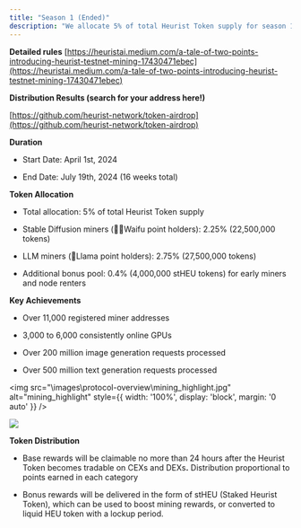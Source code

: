 ```yaml
---
title: "Season 1 (Ended)"
description: "We allocate 5% of total Heurist Token supply for season 1 mining rewards. Rewards earned are denominated in points, and will be claimable as fully liquid tokens at the mainnet Token Generation Event (TGE)."
---
```


**Detailed rules** [https://heuristai.medium.com/a-tale-of-two-points-introducing-heurist-testnet-mining-17430471ebec](https://heuristai.medium.com/a-tale-of-two-points-introducing-heurist-testnet-mining-17430471ebec)

**Distribution Results (search for your address here!)**

[https://github.com/heurist-network/token-airdrop](https://github.com/heurist-network/token-airdrop)

**Duration**

* Start Date: April 1st, 2024

* End Date: July 19th, 2024 (16 weeks total)

**Token Allocation**

* Total allocation: 5% of total Heurist Token supply

* Stable Diffusion miners (🧚‍♀️Waifu point holders): 2.25% (22,500,000 tokens)

* LLM miners (🦙Llama point holders): 2.75% (27,500,000 tokens)

* Additional bonus pool: 0.4% (4,000,000 stHEU tokens) for early miners and node renters

**Key Achievements**

* Over 11,000 registered miner addresses

* 3,000 to 6,000 consistently online GPUs

* Over 200 million image generation requests processed

* Over 500 million text generation requests processed

<img 
    src="\images\protocol-overview\mining_highlight.jpg" 
    alt="mining_highlight"
    style={{ width: '100%', display: 'block', margin: '0 auto' }}
  />

![](..\images\protocol-overview\mining\mining_highlight.jpg)

**Token Distribution**

* Base rewards will be claimable no more than 24 hours after the Heurist Token becomes tradable on CEXs and DEX&#x73;**.** Distribution proportional to points earned in each category

* Bonus rewards will be delivered in the form of stHEU (Staked Heurist Token), which can be used to boost mining rewards, or converted to liquid HEU token with a lockup period.

